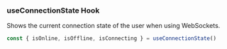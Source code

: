 ### useConnectionState Hook

Shows the current connection state of the user when using WebSockets.

```jsx
const { isOnline, isOffline, isConnecting } = useConnectionState()
```
